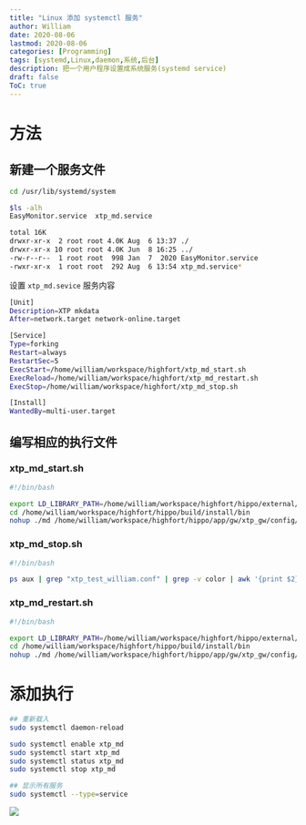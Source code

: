 ```yaml
---
title: "Linux 添加 systemctl 服务"
author: William
date: 2020-08-06
lastmod: 2020-08-06
categories: [Programming]
tags: [systemd,Linux,daemon,系统,后台]
description: 把一个用户程序设置成系统服务(systemd service)
draft: false
ToC: true
---
```


# 方法

## 新建一个服务文件

```bash
cd /usr/lib/systemd/system

$ls -alh
EasyMonitor.service  xtp_md.service

total 16K
drwxr-xr-x  2 root root 4.0K Aug  6 13:37 ./
drwxr-xr-x 10 root root 4.0K Jun  8 16:25 ../
-rw-r--r--  1 root root  998 Jan  7  2020 EasyMonitor.service
-rwxr-xr-x  1 root root  292 Aug  6 13:54 xtp_md.service*
```

设置 `xtp_md.sevice` 服务内容

```bash
[Unit]
Description=XTP mkdata
After=network.target network-online.target

[Service]
Type=forking
Restart=always
RestartSec=5
ExecStart=/home/william/workspace/highfort/xtp_md_start.sh 
ExecReload=/home/william/workspace/highfort/xtp_md_restart.sh
ExecStop=/home/william/workspace/highfort/xtp_md_stop.sh

[Install]
WantedBy=multi-user.target
```

## 编写相应的执行文件

### xtp_md_start.sh

```bash
#!/bin/bash

export LD_LIBRARY_PATH=/home/william/workspace/highfort/hippo/external/exch/XTP:/usr/lib/x86_64-linux-gnu:/usr/local/lib:$LD_LIBRARY_PATH
cd /home/william/workspace/highfort/hippo/build/install/bin 
nohup ./md /home/william/workspace/highfort/hippo/app/gw/xtp_gw/config/xtp_test_william.conf &
```

### xtp_md_stop.sh

```bash
#!/bin/bash

ps aux | grep "xtp_test_william.conf" | grep -v color | awk '{print $2}' | xargs kill -9
```

### xtp_md_restart.sh

```bash
#!/bin/bash

export LD_LIBRARY_PATH=/home/william/workspace/highfort/hippo/external/exch/XTP:/usr/lib/x86_64-linux-gnu:/usr/local/lib:$LD_LIBRARY_PATH
cd /home/william/workspace/highfort/hippo/build/install/bin 
nohup ./md /home/william/workspace/highfort/hippo/app/gw/xtp_gw/config/xtp_test_william.conf &
```

# 添加执行

```bash
## 重新载入
sudo systemctl daemon-reload

sudo systemctl enable xtp_md
sudo systemctl start xtp_md
sudo systemctl status xtp_md
sudo systemctl stop xtp_md

## 显示所有服务
sudo systemctl --type=service
```



![](/images/2020-08-06-Linux-添加-systemctl-服务/systemctl_status.png)